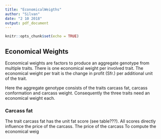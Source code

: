```yaml
---
title: "EconomicalWeigths"
author: "Silvan"
date: "2 10 2018"
output: pdf_document
---
```


```r
knitr::opts_chunk$set(echo = TRUE)
```

## Economical Weights

Economical weights are factors to produce an aggregate genotype from multiple traits.
There is one economical weight per involved trait.
The economical weight per trait is the change in profit (Sfr.) per additional unit of the trait.

Here the aggregate genotype consists of the traits carcass fat, carcass conformation and carcass weight.
Consequently the three traits need an economical weight each.

### Carcass fat
The trait carcass fat has the unit fat score (see table???).
All scores directly influence the price of the carcass.
The price of the carcass 
To compute the economical weig

